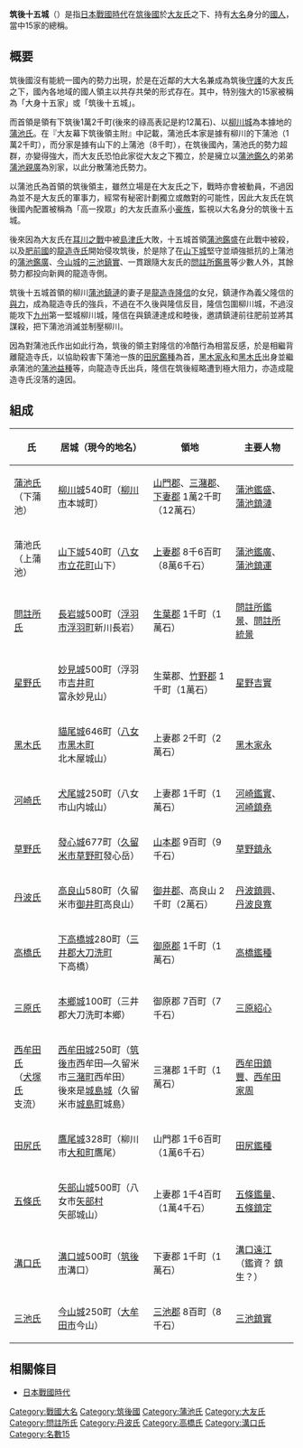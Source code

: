 {{unreferenced|time=2015-12-25T03:00:33+00:00}}
'''筑後十五城'''（{{jpn|j=筑後十五城|hg=ちくごじゅうごじょう|rm=Chikugojūgojō}}）是指[[日本戰國時代|日本戰國時代]]在[[筑後國|筑後國]]於[[大友氏|大友氏]]之下、持有[[大名_(稱謂)|大名]]身分的[[國人|國人]]，當中15家的總稱。

== 概要 ==
筑後國沒有能統一國內的勢力出現，於是在近鄰的大大名兼成為筑後[[守護|守護]]的大友氏之下，國內各地域的國人領主以共存共榮的形式存在。其中，特別強大的15家被稱為「大身十五家」或「筑後十五城」。

而首領是領有下筑後1萬2千町(後來的祿高表記是約12萬石)、以[[柳川城|柳川城]]為本據地的[[蒲池氏|蒲池氏]]。在『大友幕下筑後領主附』中記載，蒲池氏本家是據有柳川的下蒲池（1萬2千町），而分家是據有山下的上蒲池（8千町），在筑後國內，蒲池氏的勢力超群，亦變得強大，而大友氏恐怕此家從大友之下獨立，於是擁立以[[蒲池鑑久|蒲池鑑久]]的弟弟[[蒲池親廣|蒲池親廣]]為別家，以此分散蒲池氏勢力。

以蒲池氏為首領的筑後領主，雖然立場是在大友氏之下，戰時亦會被動員，不過因為並不是大友氏的軍事力，經常有秘密計劃獨立或敵對的可能性，因此大友氏在筑後國內配置被稱為「高一揆眾」的大友氏直系小[[豪族|豪族]]，監視以大名身分的筑後十五城。

後來因為大友氏在[[耳川之戰|耳川之戰]]中被[[島津氏|島津氏]]大敗，十五城首領[[蒲池鑑盛|蒲池鑑盛]]在此戰中被殺，以及[[肥前國|肥前國]]的[[龍造寺氏|龍造寺氏]]開始侵攻筑後，於是除了在[[山下城|山下城]]堅守並頑強抵抗的上蒲池的[[蒲池鑑廣|蒲池鑑廣]]、[[今山城|今山城]]的[[三池鎮實|三池鎮實]]、一貫跟隨大友氏的[[問註所鑑景|問註所鑑景]]等少數人外，其餘勢力都投向新興的龍造寺側。

筑後十五城首領的柳川[[蒲池鎮漣|蒲池鎮漣]]的妻子是[[龍造寺隆信|龍造寺隆信]]的女兒，鎮漣作為義父隆信的[[與力|與力]]，成為龍造寺氏的強兵，不過在不久後與隆信反目，隆信包圍柳川城，不過沒能攻下[[九州_(日本)|九州]]第一堅城柳川城，隆信在與鎮漣達成和睦後，邀請鎮漣前往肥前並將其謀殺，把下蒲池消滅並制壓柳川。

因為對蒲池氏作出如此行為，筑後的領主對隆信的冷酷行為相當反感，於是相繼背離龍造寺氏，以協助殺害下蒲池一族的[[田尻鑑種|田尻鑑種]]為首，[[黑木家永|黑木家永]]和[[黑木氏|黑木氏]]出身並繼承蒲池的[[蒲池益種|蒲池益種]]等，向龍造寺氏出兵，隆信在筑後經略遭到極大阻力，亦造成龍造寺氏沒落的遠因。

== 組成 ==
{| border="1" cellpadding="10"
|-align=center
!氏
!居城（現今的地名）
!領地
!主要人物
|-
|[[蒲池氏|蒲池氏]]（下蒲池）||[[柳川城|柳川城]]540町（[[柳川市|柳川市]]本城町）||[[山門郡|山門郡]]、[[三潴郡|三潴郡]]、[[下妻郡|下妻郡]]  1萬2千町（12萬石）||[[蒲池鑑盛|蒲池鑑盛]]、[[蒲池鎮漣|蒲池鎮漣]]
|-
|蒲池氏（上蒲池）||[[山下城_(筑後國)|山下城]]540町（[[八女市|八女市]][[立花町|立花町]]山下）||[[上妻郡|上妻郡]]  8千6百町（8萬6千石）||[[蒲池鑑廣|蒲池鑑廣]]、[[蒲池鎮運|蒲池鎮運]]
|-
|[[問註所氏|問註所氏]]||[[長岩城_(筑後國)|長岩城]]500町（[[浮羽市|浮羽市]][[浮羽町|浮羽町]]新川長岩）||[[生葉郡|生葉郡]]  1千町（1萬石）||[[問註所鑑景|問註所鑑景]]、[[問註所統景|問註所統景]]
|-
|[[星野氏|星野氏]]||[[妙見城|妙見城]]500町（浮羽市[[吉井町_(福岡縣)|吉井町]]富永妙見山）||生葉郡、[[竹野郡_(福岡縣)|竹野郡]]  1千町（1萬石）||[[星野吉實|星野吉實]]
|-
|[[黑木氏|黑木氏]]||[[貓尾城|貓尾城]]646町（[[八女市|八女市]][[黑木町|黑木町]]北木屋城山）||上妻郡  2千町（2萬石）||[[黑木家永|黑木家永]]
|-
|[[河崎氏|河崎氏]]||[[犬尾城|犬尾城]]250町（八女市山内城山）||上妻郡  1千町（1萬石）||[[河崎鑑實|河崎鑑實]]、[[河崎鎮堯|河崎鎮堯]]
|-
|[[草野氏|草野氏]]||[[發心城|發心城]]677町（[[久留米市|久留米市]][[草野町|草野町]]發心岳）||[[山本郡_(福岡縣)|山本郡]]  9百町（9千石）||[[草野鎮永|草野鎮永]]
|-
|[[丹波氏_(筑後國)|丹波氏]]||[[高良山|高良山]]580町（久留米市[[御井町|御井町]]高良山）||[[御井郡|御井郡]]、高良山  2千町（2萬石）||[[丹波鎮興|丹波鎮興]]、[[良寬_(高良山座主)|丹波良寬]]
|-
|[[高橋氏|高橋氏]]||[[下高橋城|下高橋城]]280町（[[三井郡|三井郡]][[大刀洗町|大刀洗町]]下高橋）||[[御原郡|御原郡]]  1千町（1萬石）||[[高橋鑑種|高橋鑑種]]
|-
|[[三原氏|三原氏]]||[[本鄉城|本鄉城]]100町（三井郡大刀洗町本鄉）||御原郡  7百町（7千石）||[[三原紹心|三原紹心]]
|-
|[[西牟田氏|西牟田氏]]<br/>（[[犬塚氏|犬塚氏]]支流）||[[西牟田城|西牟田城]]250町（[[筑後市|筑後市]]西牟田—久留米市[[三潴町|三潴町]]西牟田）<br/>後來是[[城島城|城島城]]（久留米市[[城島町|城島町]]城島）||三潴郡  1千町（1萬石）||[[西牟田鎮豐|西牟田鎮豐]]、[[西牟田家周|西牟田家周]]
|-
|[[田尻氏|田尻氏]]||[[鷹尾城_(筑後國)|鷹尾城]]328町（柳川市[[大和町_(福岡縣)|大和町]]鷹尾）||山門郡  1千6百町（1萬6千石）||[[田尻鑑種|田尻鑑種]]
|-
|[[五條氏|五條氏]]||[[矢部山城|矢部山城]]500町（八女市[[矢部村|矢部村]]矢部城山）||上妻郡  1千4百町（1萬4千石）||[[五條鑑量|五條鑑量]]、[[五條鎮定|五條鎮定]]
|-
|[[溝口氏_(筑後國)|溝口氏]]||[[溝口城_(筑後國)|溝口城]]500町（[[筑後市|筑後市]]溝口）||下妻郡  1千町（1萬石）||[[溝口遠江|溝口遠江]]（鑑資？ 鎮生？）
|-
|[[三池氏|三池氏]]||[[今山城|今山城]]250町（[[大牟田市|大牟田市]]今山）||[[三池郡|三池郡]]  8百町（8千石）||[[三池鎮實|三池鎮實]]
|}

== 相關條目 ==
*[[日本戰國時代|日本戰國時代]]

[[Category:戰國大名|Category:戰國大名]]
[[Category:筑後國|Category:筑後國]]
[[Category:蒲池氏|Category:蒲池氏]]
[[Category:大友氏|Category:大友氏]]
[[Category:問註所氏|Category:問註所氏]]
[[Category:丹波氏|Category:丹波氏]]
[[Category:高橋氏|Category:高橋氏]]
[[Category:溝口氏|Category:溝口氏]]
[[Category:名數15|Category:名數15]]
